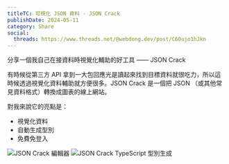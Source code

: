 ```yaml
---
titleTC: 可視化 JSON 資料 - JSON Crack
publishDate: 2024-05-11
category: Share
social:
  threads: https://www.threads.net/@webdong.dev/post/C60ujo1hJkn
---
```


分享一個我自己在接資料時視覺化輔助的好工具 —— JSON Crack

有時候從第三方 API 拿到一大包回應光是讀起來找到目標資料就很吃力，所以這時候透過視覺化資料輔助就方便很多。JSON Crack 是一個把 JSON （或其他常見資料格式）轉換成圖表的線上網站。

對我來說它的亮點是：

- 視覺化資料
- 自動生成型別
- 免費免登入

![JSON Crack 編輯器](./json-crack-editor.webp)
![JSON Crack TypeScript 型別生成](./json-crack-type.webp)
